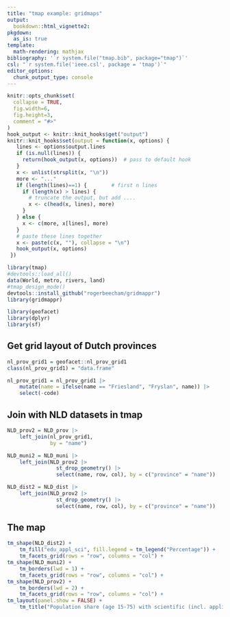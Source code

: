 ```yaml
---
title: "tmap example: gridmaps"
output: 
  bookdown::html_vignette2:
pkgdown:
  as_is: true
template:
  math-rendering: mathjax
bibliography: '`r system.file("tmap.bib", package="tmap")`'
csl: "`r system.file('ieee.csl', package = 'tmap')`"
editor_options: 
  chunk_output_type: console
---
```


```r
knitr::opts_chunk$set(
  collapse = TRUE,
  fig.width=6, 
  fig.height=3,
  comment = "#>"
)
hook_output <- knitr::knit_hooks$get("output")
knitr::knit_hooks$set(output = function(x, options) {
   lines <- options$output.lines
   if (is.null(lines)) {
     return(hook_output(x, options))  # pass to default hook
   }
   x <- unlist(strsplit(x, "\n"))
   more <- "..."
   if (length(lines)==1) {        # first n lines
     if (length(x) > lines) {
       # truncate the output, but add ....
       x <- c(head(x, lines), more)
     }
   } else {
     x <- c(more, x[lines], more)
   }
   # paste these lines together
   x <- paste(c(x, ""), collapse = "\n")
   hook_output(x, options)
 })

```


```r
library(tmap)
#devtools::load_all()
data(World, metro, rivers, land)
#tmap_design_mode()
devtools::install_github("rogerbeecham/gridmappr")
library(gridmappr)
```

```r
library(geofacet)
library(dplyr)
library(sf)
```


## Get grid layout of Dutch provinces

```r
nl_prov_grid1 = geofacet::nl_prov_grid1
class(nl_prov_grid1) = "data.frame"

nl_prov_grid1 = nl_prov_grid1 |>
	mutate(name = ifelse(name == "Friesland", "Fryslan", name)) |>
	select(-code)
```


## Join with NLD datasets in tmap

```r
NLD_prov2 = NLD_prov |>
	left_join(nl_prov_grid1,
			  by = "name")

NLD_muni2 = NLD_muni |>
	left_join(NLD_prov2 |>
			  	st_drop_geometry() |>
			  	select(name, row, col), by = c("province" = "name"))

NLD_dist2 = NLD_dist |>
	left_join(NLD_prov2 |>
			  	st_drop_geometry() |>
			  	select(name, row, col), by = c("province" = "name"))
```

## The map

```r
tm_shape(NLD_dist2) +
	tm_fill("edu_appl_sci", fill.legend = tm_legend("Percentage")) +
	tm_facets_grid(rows = "row", columns = "col") +
tm_shape(NLD_muni2) +
	tm_borders(lwd = 1) +
	tm_facets_grid(rows = "row", columns = "col") +
tm_shape(NLD_prov2) +
	tm_borders(lwd = 2) +
	tm_facets_grid(rows = "row", columns = "col") +
tm_layout(panel.show = FALSE) +
	tm_title("Population share (age 15-75) with scientific (incl. applied) degree")
```
